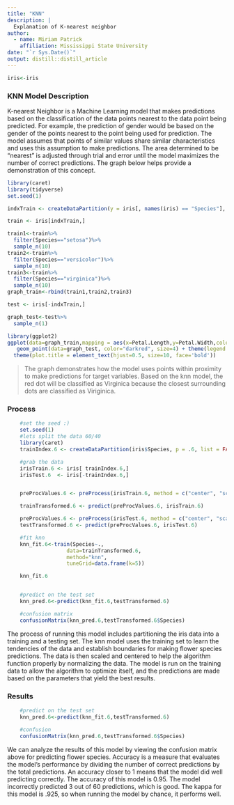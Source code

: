 ```yaml
---
title: "KNN"
description: |
  Explanation of K-nearest neighbor
author:
  - name: Miriam Patrick 
    affiliation: Mississippi State University
date: "`r Sys.Date()`"
output: distill::distill_article
---
```


```r
iris<-iris
```

### **KNN Model Description**

K-nearest Neighbor is a Machine Learning model that makes predictions based on the classification of the data points nearest to the data point being predicted. For example, the prediction of gender would be based on the gender of the points nearest to the point being used for prediction. The model assumes that points of similar values share similar characteristics and uses this assumption to make predictions. The area determined to be "nearest" is adjusted through trial and error until the model maximizes the number of correct predictions. The graph below helps provide a demonstration of this concept.

```r
library(caret)
library(tidyverse)
set.seed(1)

indxTrain <- createDataPartition(y = iris[, names(iris) == "Species"], p = 0.6, list = F)

train <- iris[indxTrain,]

train1<-train%>%
  filter(Species=="setosa")%>% 
  sample_n(10)
train2<-train%>%
  filter(Species=="versicolor")%>% 
  sample_n(10)
train3<-train%>%
  filter(Species=="virginica")%>% 
  sample_n(10)
graph_train<-rbind(train1,train2,train3)

test <- iris[-indxTrain,]

graph_test<-test%>%
  sample_n(1)
```

```r
library(ggplot2)
ggplot(data=graph_train,mapping = aes(x=Petal.Length,y=Petal.Width,color=Species))+geom_point(alpha=0.5) + 
   geom_point(data=graph_test, color="darkred", size=4) + theme(legend.title = element_blank())+ggtitle("Which are the closest 5 to the red dot?")+xlim(4.5,6)+ylim(1.5,2.5)+
  theme(plot.title = element_text(hjust=0.5, size=10, face='bold'))

```

> The graph demonstrates how the model uses points within proximity to make predictions for target variables. Based on the knn model, the red dot will be classified as Virginica because the closest surrounding dots are classified as Viriginica.

### **Process**

```r
    #set the seed :)
    set.seed(1)
    #lets split the data 60/40
    library(caret)
    trainIndex.6 <- createDataPartition(iris$Species, p = .6, list = FALSE, times = 1)

    #grab the data
    irisTrain.6 <- iris[ trainIndex.6,]
    irisTest.6  <- iris[-trainIndex.6,]


    preProcValues.6 <- preProcess(irisTrain.6, method = c("center", "scale"))

    trainTransformed.6 <- predict(preProcValues.6, irisTrain.6)

    preProcValues.6 <- preProcess(irisTest.6, method = c("center", "scale"))
    testTransformed.6 <- predict(preProcValues.6, irisTest.6)

    #fit knn
    knn_fit.6<-train(Species~.,
                   data=trainTransformed.6,
                   method="knn",
                   tuneGrid=data.frame(k=5))

    knn_fit.6


    #predict on the test set
    knn_pred.6<-predict(knn_fit.6,testTransformed.6)

    #confusion matrix
    confusionMatrix(knn_pred.6,testTransformed.6$Species)

```

The process of running this model includes partitioning the iris data into a training and a testing set. The knn model uses the training set to learn the tendencies of the data and establish boundaries for making flower species predictions. The data is then scaled and centered to help the algorithm function properly by normalizing the data. The model is run on the training data to allow the algorithm to optimize itself, and the predictions are made based on the parameters that yield the best results.

### **Results**

```r
    #predict on the test set
    knn_pred.6<-predict(knn_fit.6,testTransformed.6)

    #confusion
    confusionMatrix(knn_pred.6,testTransformed.6$Species)

```

We can analyze the results of this model by viewing the confusion matrix above for predicting flower species. Accuracy is a measure that evaluates the model's performance by dividing the number of correct predictions by the total predictions. An accuracy closer to 1 means that the model did well predicting correctly. The accuracy of this model is 0.95. The model incorrectly predicted 3 out of 60 predictions, which is good. The kappa for this model is .925, so when running the model by chance, it performs well.
